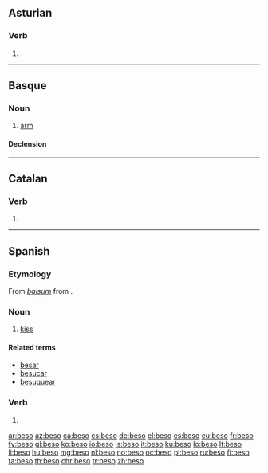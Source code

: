{{also|besó|běšo}}

==Asturian==

===Verb===
{{ast-verb form}}

# {{inflection of|besar||1|s|pres|indc|lang=ast}}

----

==Basque==

===Noun===
{{eu-noun}}

# [[arm]]

====Declension====
{{eu-decl-inanim noun|av=1|kv=1}}

----

==Catalan==

===Verb===
{{head|ca|verb form}}

# {{ca-verb form of|p=1|n=sg|t=pres|m=ind|besar}}

----

==Spanish==

===Etymology===
From {{etyl|VL.|es}} ''[[baisum]]'' from {{etyl|la|es}} {{m|la|bāsium}}.

===Noun===
{{es-noun|m}}

# [[kiss]]

====Related terms====
* [[besar]]
* [[besucar]]
* [[besuquear]]

===Verb===
{{es-verb-form}}

# {{es-verb form of|ending=ar|mood=indicative|tense=present|pers=1|number=singular|besar}}

[[ar:beso]]
[[az:beso]]
[[ca:beso]]
[[cs:beso]]
[[de:beso]]
[[el:beso]]
[[es:beso]]
[[eu:beso]]
[[fr:beso]]
[[fy:beso]]
[[gl:beso]]
[[ko:beso]]
[[io:beso]]
[[is:beso]]
[[it:beso]]
[[ku:beso]]
[[lo:beso]]
[[lt:beso]]
[[li:beso]]
[[hu:beso]]
[[mg:beso]]
[[nl:beso]]
[[no:beso]]
[[oc:beso]]
[[pl:beso]]
[[ru:beso]]
[[fi:beso]]
[[ta:beso]]
[[th:beso]]
[[chr:beso]]
[[tr:beso]]
[[zh:beso]]